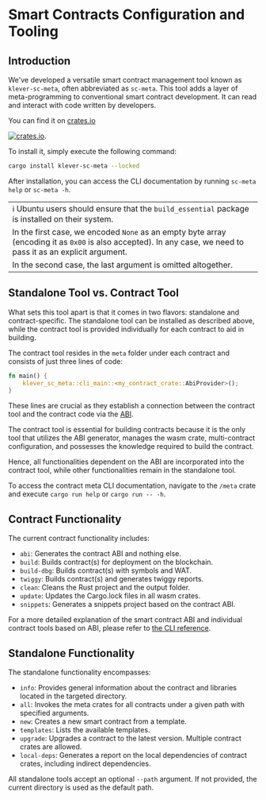 # Smart Contracts Configuration and Tooling

## Introduction

We've developed a versatile smart contract management tool known as `klever-sc-meta`, often abbreviated as `sc-meta`. This tool adds a layer of meta-programming to conventional smart contract development. It can read and interact with code written by developers.

You can find it on [crates.io](https://crates.io/crates/klever-sc-meta)

[![crates.io](https://img.shields.io/crates/v/klever-sc-meta.svg?style=flat)](https://crates.io/crates/klever-sc-meta).

To install it, simply execute the following command:

```bash
cargo install klever-sc-meta --locked
```

After installation, you can access the CLI documentation by running `sc-meta help` or `sc-meta -h`.

|                                                                                                                                                                |
| -------------------------------------------------------------------------------------------------------------------------------------------------------------- |
| ℹ️ Ubuntu users should ensure that the `build_essential` package is installed on their system.                                                                 |
| In the first case, we encoded `None` as an empty byte array (encoding it as `0x00` is also accepted). In any case, we need to pass it as an explicit argument. |
| In the second case, the last argument is omitted altogether.                                                                                                   |

## Standalone Tool vs. Contract Tool

What sets this tool apart is that it comes in two flavors: standalone and contract-specific. The standalone tool can be installed as described above, while the contract tool is provided individually for each contract to aid in building.

The contract tool resides in the `meta` folder under each contract and consists of just three lines of code:

```rust
fn main() {
    klever_sc_meta::cli_main::<my_contract_crate::AbiProvider>();
}
```

These lines are crucial as they establish a connection between the contract tool and the contract code via the [ABI](/smart-contracts/data/ABI).

The contract tool is essential for building contracts because it is the only tool that utilizes the ABI generator, manages the wasm crate, multi-contract configuration, and possesses the knowledge required to build the contract.

Hence, all functionalities dependent on the ABI are incorporated into the contract tool, while other functionalities remain in the standalone tool.

To access the contract meta CLI documentation, navigate to the `/meta` crate and execute `cargo run help` or `cargo run -- -h`.

## Contract Functionality

The current contract functionality includes:

- `abi`: Generates the contract ABI and nothing else.
- `build`: Builds contract(s) for deployment on the blockchain.
- `build-dbg`: Builds contract(s) with symbols and WAT.
- `twiggy`: Builds contract(s) and generates twiggy reports.
- `clean`: Cleans the Rust project and the output folder.
- `update`: Updates the Cargo.lock files in all wasm crates.
- `snippets`: Generates a snippets project based on the contract ABI.

For a more detailed explanation of the smart contract ABI and individual contract tools based on ABI, please refer to [the CLI reference](/smart-contracts/config-and-tooling/CLI).

## Standalone Functionality

The standalone functionality encompasses:

- `info`: Provides general information about the contract and libraries located in the targeted directory.
- `all`: Invokes the meta crates for all contracts under a given path with specified arguments.
- `new`: Creates a new smart contract from a template.
- `templates`: Lists the available templates.
- `upgrade`: Upgrades a contract to the latest version. Multiple contract crates are allowed.
- `local-deps`: Generates a report on the local dependencies of contract crates, including indirect dependencies.

All standalone tools accept an optional `--path` argument. If not provided, the current directory is used as the default path.
